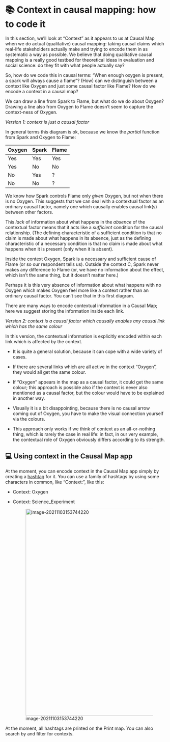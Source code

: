 # 📚 Context in causal mapping: how to code it

In this section, we’ll look at “Context” as it appears to us at Causal Map when we do actual (qualitative) causal mapping: taking causal claims which real-life stakeholders actually make and trying to encode them in as systematic a way as possible. We believe that doing qualitative causal mapping is a really good testbed for theoretical ideas in evaluation and social science: do they fit with what people actually say?

So, how do we code this in causal terms: “When enough oxygen is present, a spark will always cause a flame”? (How) can we distinguish between a context like Oxygen and just some causal factor like Flame? How do we encode a context in a causal map?

We can draw a line from Spark to Flame, but what do we do about Oxygen? Drawing a line also from Oxygen to Flame doesn’t seem to capture the context-ness of Oxygen. 

 

*Version 1: context is just a causal factor*

In general terms this diagram is ok, because we know the *partial* function from Spark and Oxygen to Flame:



| Oxygen | Spark | Flame |
| ------ | ----- | ----- |
| Yes    | Yes   | Yes   |
| Yes    | No    | No    |
| No     | Yes   | ?     |
| No     | No    | ?     |

We know how Spark controls Flame only *given* Oxygen, but not when there is no Oxygen. This suggests that we can deal with a contextual factor as an ordinary causal factor, namely one which causally enables causal link(s) between other factors.

This *lack* of information about what happens in the *absence* of the contextual factor means that it acts like a *sufficient* condition for the causal relationship. (The defining characteristic of a sufficient condition is that no claim is made about what happens in its absence, just as the defining characteristic of a necessary condition is that no claim is made about what happens when it is present (only when it is absent). 

Inside the context Oxygen, Spark is a necessary and sufficient cause of Flame (or so our respondent tells us). Outside the context C, Spark never makes any difference to Flame (or, we have no information about the effect, which isn’t the same thing, but it doesn’t matter here.)

Perhaps it is this very absence of information about what happens with no Oxygen which makes Oxygen feel more like a context rather than an ordinary causal factor. You can’t see that in this first diagram. 

There are many ways to encode contextual information in a Causal Map; here we suggest storing the information inside each link.

  

*Version 2: context is a causal factor which causally enables any causal link which has the same colour*

In this version, the contextual information is explicitly encoded within each link which is affected by the context. 

- It is quite a general solution, because it can cope with a wide variety of cases. 

- If there are several links which are all active in the context “Oxygen”, they would all get the same colour. 

- If “Oxygen” appears in the map as a causal factor, it could get the same colour; this approach is possible also if the context is never also mentioned as a causal factor, but the colour would have to be explained in another way.

- Visually it is a bit disappointing, because there is no causal arrow coming out of Oxygen, you have to make the visual connection yourself via the colours.

- This approach only works if we think of context as an all-or-nothing thing, which is rarely the case in real life: in fact, in our very example, the contextual role of Oxygen obviously differs according to its strength.

## 💻 Using context in the Causal Map app

At the moment, you can encode context in the Causal Map app simply by creating a [hashtag](#xmemosandhashtags) for it. You can use a family of hashtags by using some characters in common, like “Context:”, like this: 

- Context: Oxygen

- Context: Science_Experiment

  ![image-20211103153744220](_assets/image-20211103153744220.png){width=650}

At the moment, all hashtags are printed on the Print map. You can also search by and filter for contexts. 
